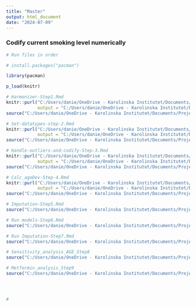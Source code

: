 ```yaml
---
title: "Master"
output: html_document
date: "2024-07-09"
---
```


### Codify current smoking level numerically
```r
# Run files in order

# install.packages("pacman")

library(pacman)

p_load(knitr)

# Harmonizer-Step1.Rmd
knitr::purl("C:/Users/danie/OneDrive - Karolinska Institutet/Documents/Project 2 - Vscode/Program/Harmonizer-Step1.Rmd", 
            output = "C:/Users/danie/OneDrive - Karolinska Institutet/Documents/Project 2 - Vscode/Program/Harmonizer-Step1.R")
source("C:/Users/danie/OneDrive - Karolinska Institutet/Documents/Project 2 - Vscode/Program/Harmonizer-Step1.R")

# Set-datatypes-step-2.Rmd
knitr::purl("C:/Users/danie/OneDrive - Karolinska Institutet/Documents/Project 2 - Vscode/Program/Set-datatypes-step-2.Rmd", 
            output = "C:/Users/danie/OneDrive - Karolinska Institutet/Documents/Project 2 - Vscode/Program/Set-datatypes-step-2.R")
source("C:/Users/danie/OneDrive - Karolinska Institutet/Documents/Project 2 - Vscode/Program/Set-datatypes-step-2.R")

# Handle-outliers-and-codify-Step-3.Rmd
knitr::purl("C:/Users/danie/OneDrive - Karolinska Institutet/Documents/Project 2 - Vscode/Program/Handle-outliers-and-codify-Step-3.Rmd", 
            output = "C:/Users/danie/OneDrive - Karolinska Institutet/Documents/Project 2 - Vscode/Program/Handle-outliers-and-codify-Step-3.R")
source("C:/Users/danie/OneDrive - Karolinska Institutet/Documents/Project 2 - Vscode/Program/Handle-outliers-and-codify-Step-3.R")

# Calc_ageDev-Step-4.Rmd
knitr::purl("C:/Users/danie/OneDrive - Karolinska Institutet/Documents/Project 2 - Vscode/Program/Calc_ageDev-Step-4.Rmd", 
            output = "C:/Users/danie/OneDrive - Karolinska Institutet/Documents/Project 2 - Vscode/Program/Calc_ageDev-Step-4.R")
source("C:/Users/danie/OneDrive - Karolinska Institutet/Documents/Project 2 - Vscode/Program/Calc_ageDev-Step-4.R")

# Imputation-Step5.Rmd
source("C:/Users/danie/OneDrive - Karolinska Institutet/Documents/Project 2 - Vscode/Program/Imputation_step5.R")

# Run models-Step6.Rmd
source("C:/Users/danie/OneDrive - Karolinska Institutet/Documents/Project 2 - Vscode/Program/Models_Step6.R")

# Run Imputation-Step7.Rmd
source("C:/Users/danie/OneDrive - Karolinska Institutet/Documents/Project 2 - Vscode/Program/Sensitivity_analysis_SEX_step7.R")

# Sensitivity_analysis_AGE_Step8
source("C:/Users/danie/OneDrive - Karolinska Institutet/Documents/Project 2 - Vscode/Program/Sensitivity_analysis_AGE_Step8.R")

# Metformin_analysis_Step9
source("C:/Users/danie/OneDrive - Karolinska Institutet/Documents/Project 2 - Vscode/Program/Metformin_analysis_Step9.R")




#

```
